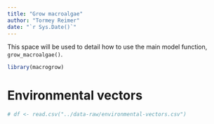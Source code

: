```yaml
---
title: "Grow macroalgae"
author: "Tormey Reimer"
date: "`r Sys.Date()`"
---
```


This space will be used to detail how to use the main model function, `grow_macroalgae()`.

```r
library(macrogrow)
```

# Environmental vectors

```r
# df <- read.csv("../data-raw/environmental-vectors.csv")
```



